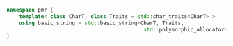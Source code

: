 ```cpp
namespace pmr {
    template< class CharT, class Traits = std::char_traits<CharT> >
    using basic_string = std::basic_string<CharT, Traits,
                                            std::polymorphic_allocator<CharT>>;
}
```